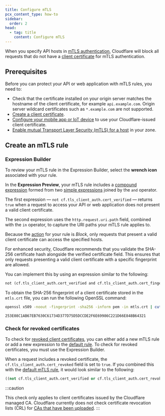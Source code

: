 ```yaml
---
title: Configure mTLS
pcx_content_type: how-to
sidebar:
  order: 2
head:
  - tag: title
    content: Configure mTLS
---
```



When you specify API hosts in [mTLS authentication](/api-shield/security/mtls/), Cloudflare will block all requests that do not have a [client certificate](/ssl/client-certificates/) for mTLS authentication.

## Prerequisites

Before you can protect your API or web application with mTLS rules, you need to:

- Check that the certificate installed on your origin server matches the hostname of the client certificate, for example `api.example.com`. Origin server wildcard certificates such as `*.example.com` are not supported.
- [Create a client certificate](/ssl/client-certificates/create-a-client-certificate/).
- [Configure your mobile app or IoT device](/ssl/client-certificates/configure-your-mobile-app-or-iot-device/) to use your Cloudflare-issued client certificate.
- [Enable mutual Transport Layer Security (mTLS) for a host](/ssl/client-certificates/enable-mtls/) in your zone.

<Render file="mtls-api-shield-support" />

<Render file="cloudflare-managed-client-cert" product="ssl" />

## Create an mTLS rule

<Render file="mtls-create-rule" product="api-shield" />

### Expression Builder

To review your mTLS rule in the Expression Builder, select the **wrench icon** associated with your rule.

In the **Expression Preview**, your mTLS rule includes a [compound expression](/ruleset-engine/rules-language/expressions/#compound-expressions) formed from two [simple expressions](/ruleset-engine/rules-language/expressions/#simple-expressions) joined by the `and` operator.

The first expression — `not cf.tls_client_auth.cert_verified` — returns `true` when a request to access your API or web application does not present a valid client certificate.

The second expression uses the `http.request.uri.path` field, combined with the `in` operator, to capture the URI paths your mTLS rule applies to.

Because the [action](/ruleset-engine/rules-language/actions/) for your rule is _Block_, only requests that present a valid client certificate can access the specified hosts.

For enhanced security, Cloudflare recommends that you validate the SHA-256 certificate hash alongside the verified certificate field. This ensures that only requests presenting a valid client certificate with a specific fingerprint are allowed.

You can implement this by using an expression similar to the following:

```txt
not (cf.tls_client_auth.cert_verified and cf.tls_client_auth.cert_fingerprint_sha256 eq "253E08C1AB67EB7630C61734D377D75D5DCCDE2F6E69986C221D66E848B64321")
```

To obtain the SHA-256 fingerprint of a client certificate stored in the `mtls.crt` file, you can run the following OpenSSL command:

```sh
openssl x509 -noout -fingerprint -sha256 -inform pem -in mtls.crt | cut -d "=" -f 2 | tr -d ':'
```

```txt output
253E08C1AB67EB7630C61734D377D75D5DCCDE2F6E69986C221D66E848B64321
```

### Check for revoked certificates

To check for [revoked client certificates](/ssl/client-certificates/revoke-client-certificate/), you can either add a new mTLS rule or add a new expression to the [default rule](#expression-builder). To check for revoked certificates, you must use the Expression Builder.

When a request includes a revoked certificate, the `cf.tls_client_auth.cert_revoked` field is set to `true`. If you combined this with the [default mTLS rule](#expression-builder), it would look similar to the following:

```sql
((not cf.tls_client_auth.cert_verified or cf.tls_client_auth.cert_revoked) and http.request.uri.path in {"/admin"})
```

:::caution

This check only applies to client certificates issued by the Cloudflare managed CA. Cloudflare currently does not check certificate revocation lists (CRL) for [CAs that have been uploaded](/ssl/client-certificates/byo-ca/).
:::
